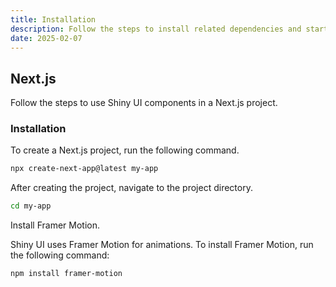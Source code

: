 ```yaml
---
title: Installation
description: Follow the steps to install related dependencies and start using Shiny UI components.
date: 2025-02-07
---
```


## Next.js

Follow the steps to use Shiny UI components in a Next.js project.

### Installation

<Steps>

<Step>To create a Next.js project, run the following command.</Step>

```bash
npx create-next-app@latest my-app
```

<Step>After creating the project, navigate to the project directory.</Step>

```bash
cd my-app
```

<Step>Install Framer Motion.</Step>

Shiny UI uses Framer Motion for animations. To install Framer Motion, run the following command:

```bash
npm install framer-motion
```

</Steps>
